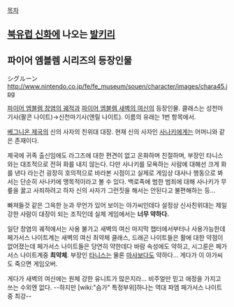 [[목차]]

== [[북유럽 신화]]에 나오는 [[발키리]] ==

== 파이어 엠블렘 시리즈의 등장인물 ==

シグルーン
http://www.nintendo.co.jp/fe/fe_museum/souen/character/images/chara45.jpg

[[파이어 엠블렘 창염의 궤적]]과 [[파이어 엠블렘 새벽의 여신]]의 등장인물. 클래스는 성천마기사(팔콘 나이트)→신천마기사(엔릴 나이트). 이름의 유래는 1번 항목에서.

[[베그니온 제국]]의 신의 사자의 친위대 대장. 현재 신의 사자인 [[사나키]]에게는 어머니와 같은 존재이다.

제국에 귀족 출신임에도 라그즈에 대한 편견이 없고 온화하며 친절하며, 부장인 타니스와는 대조적으로 전혀 화를 내지 않는다. 다만 사나키를 모욕하는 사람에 대해선 크게 화를 낸다 라는건 굉장히 호의적으로 바라본 시점이고 실제로 게임상 대사나 행동으로 봐서는 단순히 사나키에 맹목적이라고 볼 수 있다. 백로족에 범한 범죄에 대해 사나키가 무릎을 꿇고 사죄하려고 하자 신의 사자가 그런짓을 해서는 안된다고 불편해하는 등...

빠져들것 같은 그윽한 눈과 무언가 있어 보이는 아가씨인데다 설정상 신사친위대는 제일 강한 사람이 대장이 되는 조직인데 실제 게임에서는 '''너무 약하다.'''

일단 창염의 궤적에서는 사용 불가고 새벽의 여신 마지막 챕터에서부터나 사용가능한데 페가서스 나이트계는 새벽의 여신 최약체 클래스, 드래곤 나이트들은 활에 대한 약점이 없어졌는데 페가서스 나이트들은 당연히 약한데다 바람 속성에도 약하고, 시그룬은 페가서스 나이트계중 '''최약체'''. 부장인 [[타니스]]는 물론 [[마샤]]보다도 약하다... 게다가 이 아가씨도 죽으면 게임오버.

게다가 새벽의 여신에는 원체 강한 유니트가 많은지라... 비주얼만 믿고 애정을 가지고 쓰는 수외엔 없다. --하지만 [wiki:"슴가" 특정부위]하나는 역대 파엠 페가서스 나이트중 최강--
